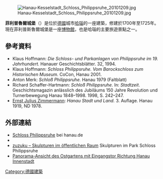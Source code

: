 [[File:Hanau-Kesselstadt_Schloss_Philippsruhe_20101209.jpg|thumb]]

'''菲利普魯爾城堡'''（{{lang-de|Schloss Philippsruhe}}）是位於[[德國|德國]]城市[[哈瑙|哈瑙]]的一座建築，修建於1700年至1725年。現在菲利普斯魯爾城堡是一座[[博物館|博物館]]，也是哈瑙的主要旅遊景點之一。
==參考資料==
* Klaus Hoffmann: ''Die Schloss- und Parkanlagen von Philippsruhe im 19. Jahrhundert.'' Hanauer Geschichtsblätter. 32, 1994.
* Klaus Hoffmann: ''Schloss Philippsruhe. Vom Barockschloss zum Historischen Museum.'' CoCon, Hanau 2001.
* Anton Merk: ''Schloß Philippsruhe.'' Hanau 1979 (Faltblatt)
* Richard Schaffer-Hartmann: ''Schloß Philippsruhe.'' In: ''Stadtzeit''. Geschichtsmagazin anlässlich des Jubiläums 150 Jahre Revolution und Turnerbewegung Hanau 1848–1998. 1998, S. 242–247.
* [[Ernst_Julius_Zimmermann|Ernst Julius Zimmermann]]: ''Hanau Stadt und Land.'' 3. Auflage. Hanau 1919, ND 1978.
== 外部連結 ==
{{Commonscat|Schloss Philippsruhe}}
* [https://web.archive.org/web/20110317064657/http://www.hanau.de/kultur/museen/hanau/index.html Schloss Philippsruhe] bei hanau.de
* {{KD-Hessen|36811|Sachgesamtheit Schloss Philippsruhe mit Schlosspark, Orangerie, Belvedere, Umfriedung, Goldener Treppe und Brunnen}}
*[http://www.zuzuku.de/msde/068.htm zuzuku – Skulpturen im öffentlichen Raum] Skulpturen im Park Schloss Philippsruhe
* [http://www.gigapan.org/gigapans/34050/ Panorama-Ansicht des Ostgartens mit Eingangstor Richtung Hanau Innenstadt]
[[Category:德國建築|Category:德國建築]]